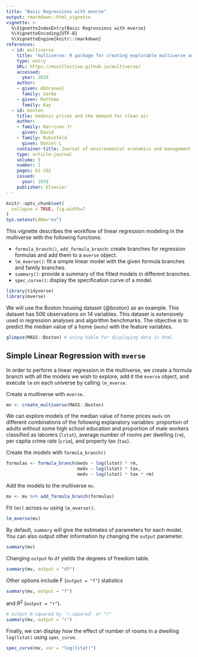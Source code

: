 ```yaml
---
title: "Basic Regressions with mverse"
output: rmarkdown::html_vignette
vignette: >
  %\VignetteIndexEntry{Basic Regressions with mverse}
  %\VignetteEncoding{UTF-8}
  %\VignetteEngine{knitr::rmarkdown}
references:
  - id: multiverse
    title: "multiverse: R package for creating explorable multiverse analysis"
    type: entry
    URL: https://mucollective.github.io/multiverse/
    accessed:
      year: 2020
    author:
    - given: Abhraneel
      family: Sarma
    - given: Matthew
      family: Kay
  - id: boston
    title: Hedonic prices and the demand for clean air
    author: 
    - family: Harrison Jr
      given: David
    - family: Rubinfeld
      given: Daniel L
    container-title: Journal of environmental economics and management
    type: article-journal
    volume: 5
    number: 1
    pages: 81-102
    issued:
      year: 1978
    publisher: Elsevier
---
```




```r
knitr::opts_chunk$set(
  collapse = TRUE, fig.width=7
)
Sys.setenv(LANG="en")
```
This vignette describes the workflow of linear regression modeling in the multiverse with the following functions:

 * `formula_branch()`, `add_formula_branch`: create branches for regression formulas and add them to a `mverse` object.
 * `lm_mverse()`: fit a simple linear model with the given formula branches and family branches.
 * `summary()`: provide a summary of the fitted models in different branches. 
 * `spec_curve()`: display the specification curve of a model.


```r
library(tidyverse)
library(mverse)
```

We will use the Boston housing dataset {@boston} as an example. This dataset has 506 observations on 14 variables. This dataset is extensively used in regression analyses and algorithm benchmarks. The objective is to predict the median value of a home (`medv`) with the feature variables.

```r
glimpse(MASS::Boston) # using kable for displaying data in html
```


## Simple Linear Regression with `mverse`

In order to perform a linear regression in the multiverse, we create a formula branch with all the models we wish to explore, add it the `mverse` object, and execute `lm` on each universe by calling `lm_mverse`.

Create a multiverse with `mverse`.

```r
mv <- create_multiverse(MASS::Boston)
```

We can explore models of the median value of home prices `medv` on different combinations of the following explanatory variables: proportion of adults without some high school education and proportion of male workers classified as laborers (`lstat`), average number of rooms per dwelling (`rm`), per capita crime rate (`crim`), and property tax (`tax`).

Create the models with `formula_branch()`

```r
formulas <- formula_branch(medv ~ log(lstat) * rm,
                           medv ~ log(lstat) * tax,
                           medv ~ log(lstat) * tax * rm)
```

Add the models to the multiverse `mv`.

```r
mv <- mv %>% add_formula_branch(formulas)
```

Fit `lm()` across `mv` using `lm_mverse()`.

```r
lm_mverse(mv)
```


By default, `summary` will give the estimates of parameters for each model. You can also output other information by changing the `output` parameter.


```r
summary(mv)
```

Changing `output` to `df` yields the degrees of freedom table.  

```r
summary(mv, output = "df")
```

Other options include F (`output = "f"`) statistics 

```r
summary(mv, output = "f")
```

and $R^2$ (`output = "r"`).

```r
# output R-squared by `r.squared` or "r"
summary(mv, output = "r")
```


Finally, we can display how the effect of number of rooms in a dwelling `log(lstat)` using `spec_curve`.  

```r
spec_curve(mv, var = "log(lstat)") 
```

